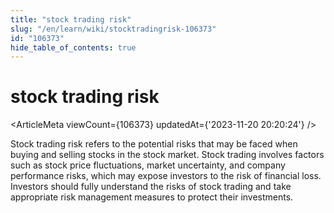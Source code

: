 ```yaml
---
title: "stock trading risk"
slug: "/en/learn/wiki/stocktradingrisk-106373"
id: "106373"
hide_table_of_contents: true
---
```



<Breadcrumbs current="stock trading risk" />

# stock trading risk

<ArticleMeta viewCount={106373} updatedAt={'2023-11-20 20:20:24'} />
<div className='border-solid border-b border-t-0 my-4 border-[var(--ifm-color-gray-300)]' />

Stock trading risk refers to the potential risks that may be faced when buying and selling stocks in the stock market. Stock trading involves factors such as stock price fluctuations, market uncertainty, and company performance risks, which may expose investors to the risk of financial loss. Investors should fully understand the risks of stock trading and take appropriate risk management measures to protect their investments.

